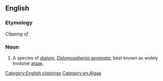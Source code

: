 ==English==

===Etymology===
''Clipping of'' {{der|en|mul|Didymosphenia geminata}}.

===Noun===
{{en-noun|-}}

# {{lb|en|informal}} A species of [[diatom]], ''[[Didymosphenia geminata]]'', best known as widely invasive [[algae]].
#:{{syn|en|rock snot}}

[[Category:English clippings]]
[[Category:en:Algae]]
